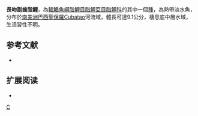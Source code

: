 {{Speciesbox 
| taxon = Deuterodon longirostris
| status = NE
| status_system = IUCN3.1
| authority =  [[Steindachner|Steindachner]], 1907
| synonyms = *''Tetragonopterus fasciatus longirostris''<br /><small>Steindachner, 1907</small>
}}
'''長吻副齒脂鯉'''，為[[輻鰭魚綱|輻鰭魚綱]][[脂鯉目|脂鯉目]][[脂鯉亞目|脂鯉亞目]][[脂鯉科|脂鯉科]]的其中一個[[種|種]]，為熱帶淡水魚，分布於[[南美洲|南美洲]][[巴西|巴西]][[聖保羅|聖保羅]]Cubatao河流域，體長可達9.1公分，棲息底中層水域，生活習性不明。

==参考文献==
{{refbegin}}
*{{FishBase_species|genus=Deuterodon|species=longirostris|year=2013|month=11}}
{{refend}}

== 扩展阅读 ==
{{refbegin}}
*{{wikispecies-inline|Deuterodon longirostris|長吻副齒脂鯉}}
{{refend}}
{{Taxonbar|from=Q6416968}}

[[Category:副齒脂鯉屬|C]]


{{魚類小作品}}